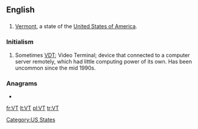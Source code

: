 ==English==

==={{abbreviation}}===
{{infl|en|abbreviation}}

# [[Vermont]], a state of the [[United States of America]].

===Initialism===
{{infl|en|initialism}}

# {{dated}} Sometimes [[VDT]]; Video Terminal; device that connected to a computer server remotely, which had little computing power of its own. Has been uncommon since the mid 1990s.

===Anagrams===
* {{alphagram|[[TV#English|TV]]}} 


[[Category:US States]]

[[fr:VT]]
[[lt:VT]]
[[pl:VT]]
[[tr:VT]]